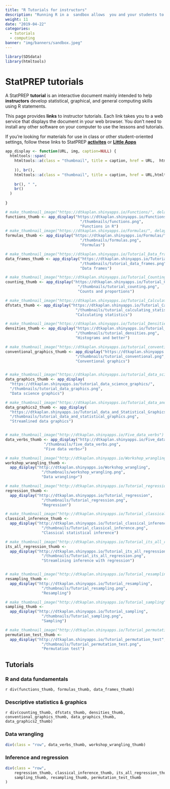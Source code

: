 ```yaml
---
title: "R Tutorials for instructors"
description: "Running R in a  sandbox allows  you and your students to see what a command language can do, without letting it run away from you."
weight: 11
date: "2019-04-22"
categories:
  - tutorials
  - computing
banner: "img/banners/sandbox.jpeg"
---
```


```r
library(SDSdata)
library(htmltools) 
```

<!--0 “default”, “cerulean”, “journal”, “flatly”, “readable”, “spacelab”, “united”, “cosmo”, “lumen”, “paper”, “sandstone”, “simplex”, “yeti” -->

<!-- Make the /thumbnails with `make_thumbnail_image()` in SDSdata, e.g.
make_thumbnail_image("https://dtkaplan.shinyapps.io/Starbucks/#section-visualizing-starbucks-locations", delay = 10)
-->

# StatPREP tutorials

A StatPREP **tutorial** is an interactive document mainly intended to help **instructors** develop statistical, graphical, and general computing skills using R statements. 

This page provides **links** to instructor tutorials. Each link takes you to a web service that displays the document in your web browser. You don't need to install any other software on your computer to use the lessons and tutorials.

If you're looking for materials for use in class or other student-oriented settings, follow these links to StatPREP [**activites**](/categories/activities) or [**Little Apps**](/categories/little-app) 



```r
app_display <- function(URL, img, caption=NULL) {
  htmltools::span(
    htmltools::a(class = "thumbnail", title = caption, href = URL,  htmltools::span(class = ifelse( !is.null(caption), "caption", ""),
                                                                                    ifelse(!is.null(caption), caption, "")
    )), br(),
    htmltools::a(class = "thumbnail", title = caption, href = URL,htmltools::img(src = img, width = "50%")),
    
    br(), " ",
    br()
  )
  
}

# make_thumbnail_image("https://dtkaplan.shinyapps.io/Functions/", delay = 10)
functions_thumb <- app_display("https://dtkaplan.shinyapps.io/Functions/",
                                 "/thumbnails/functions.png",
                                 "Functions in R")
# make_thumbnail_image("https://dtkaplan.shinyapps.io/Formulas/", delay = 10)
formulas_thumb <- app_display("https://dtkaplan.shinyapps.io/Formulas/",
                                 "/thumbnails/formulas.png",
                                 "Formulas")

# make_thumbnail_image("https://dtkaplan.shinyapps.io/Tutorial_Data_frames/", delay = 10)
data_frames_thumb <- app_display("https://dtkaplan.shinyapps.io/Tutorial_data_frames/",
                                 "/thumbnails/tutorial_data_frames.png",
                                 "Data frames")

# make_thumbnail_image("https://dtkaplan.shinyapps.io/Tutorial_Counting/", delay = 10)
counting_thumb <- app_display("https://dtkaplan.shinyapps.io/Tutorial_Counting/",
                                "/thumbnails/tutorial_counting.png", 
                                "Counts and proportions")

# make_thumbnail_image("https://dtkaplan.shinyapps.io/Tutorial_Calculating_statistics/")
dfstats_thumb <- app_display("https://dtkaplan.shinyapps.io/Tutorial_Calculating_statistics/",
                               "/thumbnails/tutorial_calculating_statistics.png",
                               "Calculating statistics")

# make_thumbnail_image("https://dtkaplan.shinyapps.io/Tutorial_Densities/")
densities_thumb <- app_display("https://dtkaplan.shinyapps.io/Tutorial_Densities/",
                               "/thumbnails/tutorial_densities.png",
                               "Histograms and better")

# make_thumbnail_image("https://dtkaplan.shinyapps.io/tutorial_conventional_graphics/#section-histogram")
conventional_graphics_thumb <- app_display("https://dtkaplan.shinyapps.io/tutorial_conventional_graphics/",
                               "/thumbnails/tutorial_conventional.png",
                               "Conventional graphics")


# make_thumbnail_image("https://dtkaplan.shinyapps.io/tutorial_data_science_graphics/#section-graphics-for-descriptive-statistics")
data_graphics_thumb <- app_display(
  "https://dtkaplan.shinyapps.io/tutorial_data_science_graphics/", 
  "/thumbnails/tutorial_data_graphics.png",
  "Data science graphics")

# make_thumbnail_image("https://dtkaplan.shinyapps.io/Tutorial_data_and_Statistical_Graphics")
data_graphics2_thumb <- app_display(
  "https://dtkaplan.shinyapps.io/Tutorial_data_and_Statistical_Graphics",
  "/thumbnails/tutorial_data_and_statistical_graphics.png",
  "Streamlined data graphics")


# make_thumbnail_image("http://dtkaplan.shinyapps.io/Five_data_verbs")
data_verbs_thumb <- app_display("http://dtkaplan.shinyapps.io/Five_data_verbs", 
                 "/thumbnails/five_data_verbs.png",
                 "Five data verbs✐")

# make_thumbnail_image("http://dtkaplan.shinyapps.io/Workshop_wrangling")
workshop_wrangling_thumb <- 
  app_display("http://dtkaplan.shinyapps.io/Workshop_wrangling", 
                "/thumbnails/workshop_wrangling.png",
                "Data wrangling✐")

# make_thumbnail_image("http://dtkaplan.shinyapps.io/Tutorial_regression")
regression_thumb <- 
  app_display("http://dtkaplan.shinyapps.io/Tutorial_regression", 
                "/thumbnails/Tutorial_regression.png",
                "Regression")

# make_thumbnail_image("http://dtkaplan.shinyapps.io/Tutorial_classical_inference")
classical_inference_thumb <- 
  app_display("http://dtkaplan.shinyapps.io/Tutorial_classical_inference", 
                "/thumbnails/Tutorial_classical_inference.png",
                "Classical statistical inference")

# make_thumbnail_image("http://dtkaplan.shinyapps.io/Tutorial_its_all_regression")
its_all_regression_thumb <- 
  app_display("http://dtkaplan.shinyapps.io/Tutorial_its_all_regression", 
                "/thumbnails/Tutorial_its_all_regression.png",
                "Streamlining inference with regression")


# make_thumbnail_image("http://dtkaplan.shinyapps.io/Tutorial_resampling")
resampling_thumb <- 
  app_display("http://dtkaplan.shinyapps.io/Tutorial_resampling", 
                "/thumbnails/Tutorial_resampling.png",
                "Resampling")

# make_thumbnail_image("http://dtkaplan.shinyapps.io/Tutorial_sampling")
sampling_thumb <- 
  app_display("http://dtkaplan.shinyapps.io/Tutorial_sampling", 
                "/thumbnails/Tutorial_sampling.png",
                "Sampling")

# make_thumbnail_image("http://dtkaplan.shinyapps.io/Tutorial_permutation_test")
permutation_test_thumb <- 
  app_display("http://dtkaplan.shinyapps.io/Tutorial_permutation_test", 
                "/thumbnails/Tutorial_permutation_test.png",
                "Permutation test")

```

## Tutorials

### R and data fundamentals



`r div(functions_thumb, formulas_thumb, data_frames_thumb)`

    
### Descriptive statistics & graphics


`r div(counting_thumb, dfstats_thumb, densities_thumb, conventional_graphics_thumb, data_graphics_thumb, data_graphics2_thumb)`


### Data wrangling

```r
div(class = "row", data_verbs_thumb, workshop_wrangling_thumb)
```

### Inference and regression

```r
div(class = "row", 
    regression_thumb, classical_inference_thumb, its_all_regression_thumb,
    sampling_thumb, resampling_thumb, permutation_test_thumb
)
```







